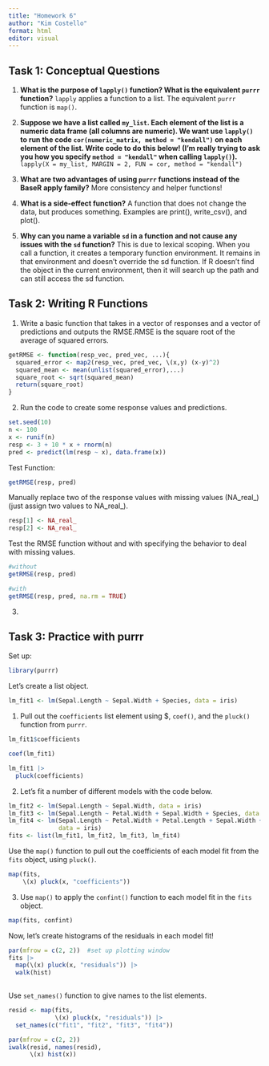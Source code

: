 ```yaml
---
title: "Homework 6"
author: "Kim Costello"
format: html
editor: visual
---
```


## Task 1: Conceptual Questions

1.  **What is the purpose of `lapply()` function? What is the equivalent `purrr` function?** `lapply` applies a function to a list. The equivalent `purrr` function is `map()`.

2.  **Suppose we have a list called `my_list`. Each element of the list is a numeric data frame (all columns are numeric). We want use `lapply()` to run the code `cor(numeric_matrix, method = "kendall")` on each element of the list. Write code to do this below! (I’m really trying to ask you how you specify `method = "kendall"` when calling `lapply()`).**\
    `lapply(X = my_list, MARGIN = 2, FUN = cor, method = "kendall")`

3.  **What are two advantages of using `purrr` functions instead of the BaseR apply family?** More consistency and helper functions!

4.  **What is a side-effect function?** A function that does not change the data, but produces something. Examples are print(), write_csv(), and plot().

5.  **Why can you name a variable `sd` in a function and not cause any issues with the `sd` function?** This is due to lexical scoping. When you call a function, it creates a temporary function environment. It remains in that environment and doesn't override the sd function. If R doesn't find the object in the current environment, then it will search up the path and can still access the sd function.


## Task 2: Writing R Functions

1.  Write a basic function that takes in a vector of responses and a vector of predictions
and outputs the RMSE.RMSE is the square root of the average of squared errors.
```r
getRMSE <- function(resp_vec, pred_vec, ...){
  squared_error <- map2(resp_vec, pred_vec, \(x,y) (x-y)^2)
  squared_mean <- mean(unlist(squared_error),...)
  square_root <- sqrt(squared_mean)
  return(square_root)
}
```

2.  Run the code to create some response values and predictions.
```r
set.seed(10)
n <- 100
x <- runif(n)
resp <- 3 + 10 * x + rnorm(n)
pred <- predict(lm(resp ~ x), data.frame(x))
```
Test Function: 
```r
getRMSE(resp, pred)
```
Manually replace two of the response values with missing values (NA_real_) (just assign
two values to NA_real_). 
```r
resp[1] <- NA_real_
resp[2] <- NA_real_
```

Test the RMSE function without and with specifying the behavior to deal with missing values. 
```r
#without
getRMSE(resp, pred)
```
```r
#with
getRMSE(resp, pred, na.rm = TRUE)
```
3.  





## Task 3: Practice with purrr

Set up: 
```r
library(purrr)
```


Let's create a list object. 
```r
lm_fit1 <- lm(Sepal.Length ~ Sepal.Width + Species, data = iris)
```

1.  Pull out the `coefficients` list element using $, `coef()`, and the `pluck()` function from `purrr`.
```r
lm_fit1$coefficients
```
```r
coef(lm_fit1) 
```

```r
lm_fit1 |>
  pluck(coefficients)
```
2.  Let's fit a number of different models with the code below. 
```r
lm_fit2 <- lm(Sepal.Length ~ Sepal.Width, data = iris)
lm_fit3 <- lm(Sepal.Length ~ Petal.Width + Sepal.Width + Species, data = iris)
lm_fit4 <- lm(Sepal.Length ~ Petal.Width + Petal.Length + Sepal.Width + Species,
              data = iris)
fits <- list(lm_fit1, lm_fit2, lm_fit3, lm_fit4)
```

Use the `map()` function to pull out the coefficients of each model fit from the `fits` object, using `pluck()`. 
```r
map(fits, 
    \(x) pluck(x, "coefficients"))
```

3.  Use `map()` to apply the `confint()` function to each model fit in the `fits` object.
```r
map(fits, confint)
```

Now, let's create histograms of the residuals in each model fit! 

```r
par(mfrow = c(2, 2))  #set up plotting window
fits |>
  map(\(x) pluck(x, "residuals")) |>
  walk(hist)
  
```
Use `set_names()` function to give names to the list elements.
```r
resid <- map(fits, 
             \(x) pluck(x, "residuals")) |>
  set_names(c("fit1", "fit2", "fit3", "fit4"))

par(mfrow = c(2, 2))
iwalk(resid, names(resid), 
      \(x) hist(x))
```

